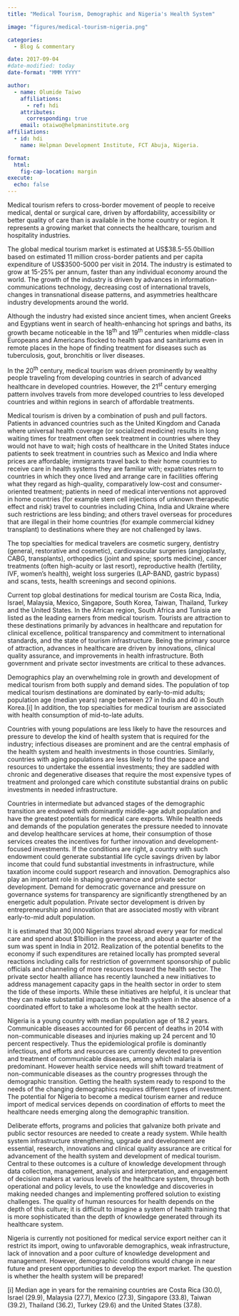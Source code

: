```yaml
---
title: "Medical Tourism, Demographic and Nigeria's Health System"

image: "figures/medical-tourism-nigeria.png"

categories:
  - Blog & commentary

date: 2017-09-04
#date-modified: today
date-format: "MMM YYYY"

author:
  - name: Olumide Taiwo
    affiliations:
      - ref: hdi
    attributes:
      corresponding: true
    email: otaiwo@helpmaninstitute.org
affiliations:
  - id: hdi
    name: Helpman Development Institute, FCT Abuja, Nigeria.

format: 
  html: 
    fig-cap-location: margin
execute:
  echo: false
---
```


Medical tourism refers to cross-border movement of people to receive medical, dental or surgical care, driven by affordability, accessibility or better quality of care than is available in the home country or region. It represents a growing market that connects the healthcare, tourism and hospitality industries.

The global medical tourism market is estimated at US\$38.5-55.0billion based on estimated 11 million cross-border patients and per capita expenditure of US\$3500-5000 per visit in 2014. The industry is estimated to grow at 15-25% per annum, faster than any individual economy around the world. The growth of the industry is driven by advances in information-communications technology, decreasing cost of international travels, changes in transnational disease patterns, and asymmetries healthcare industry developments around the world.

Although the industry had existed since ancient times, when ancient Greeks and Egyptians went in search of health-enhancing hot springs and baths, its growth became noticeable in the 18^th^ and 19^th^ centuries when middle-class Europeans and Americans flocked to health spas and sanitariums even in remote places in the hope of finding treatment for diseases such as tuberculosis, gout, bronchitis or liver diseases.

In the 20^th^ century, medical tourism was driven prominently by wealthy people traveling from developing countries in search of advanced healthcare in developed countries. However, the 21^st^ century emerging pattern involves travels from more developed countries to less developed countries and within regions in search of affordable treatments.

Medical tourism is driven by a combination of push and pull factors. Patients in advanced countries such as the United Kingdom and Canada where universal health coverage (or socialized medicine) results in long waiting times for treatment often seek treatment in countries where they would not have to wait; high costs of healthcare in the United States induce patients to seek treatment in countries such as Mexico and India where prices are affordable; immigrants travel back to their home countries to receive care in health systems they are familiar with; expatriates return to countries in which they once lived and arrange care in facilities offering what they regard as high-quality, comparatively low-cost and consumer-oriented treatment; patients in need of medical interventions not approved in home countries (for example stem cell injections of unknown therapeutic effect and risk) travel to countries including China, India and Ukraine where such restrictions are less binding; and others travel overseas for procedures that are illegal in their home countries (for example commercial kidney transplant) to destinations where they are not challenged by laws.

The top specialties for medical travelers are cosmetic surgery, dentistry (general, restorative and cosmetic), cardiovascular surgeries (angioplasty, CABG, transplants), orthopedics (joint and spine; sports medicine), cancer treatments (often high-acuity or last resort), reproductive health (fertility, IVF, women's health), weight loss surgeries (LAP-BAND, gastric bypass) and scans, tests, health screenings and second opinions.

Current top global destinations for medical tourism are Costa Rica, India, Israel, Malaysia, Mexico, Singapore, South Korea, Taiwan, Thailand, Turkey and the United States. In the African region, South Africa and Tunisia are listed as the leading earners from medical tourism. Tourists are attraction to these destinations primarily by advances in healthcare and reputation for clinical excellence, political transparency and commitment to international standards, and the state of tourism infrastructure. Being the primary source of attraction, advances in healthcare are driven by innovations, clinical quality assurance, and improvements in health infrastructure. Both government and private sector investments are critical to these advances.

Demographics play an overwhelming role in growth and development of medical tourism from both supply and demand sides. The population of top medical tourism destinations are dominated by early-to-mid adults; population age (median years) range between 27 in India and 40 in South Korea.\[i\] In addition, the top specialties for medical tourism are associated with health consumption of mid-to-late adults.

Countries with young populations are less likely to have the resources and pressure to develop the kind of health system that is required for the industry; infectious diseases are prominent and are the central emphasis of the health system and health investments in those countries. Similarly, countries with aging populations are less likely to find the space and resources to undertake the essential investments; they are saddled with chronic and degenerative diseases that require the most expensive types of treatment and prolonged care which constitute substantial drains on public investments in needed infrastructure.

Countries in intermediate but advanced stages of the demographic transition are endowed with dominantly middle-age adult population and have the greatest potentials for medical care exports. While health needs and demands of the population generates the pressure needed to innovate and develop healthcare services at home, their consumption of those services creates the incentives for further innovation and development-focused investments. If the conditions are right, a country with such endowment could generate substantial life cycle savings driven by labor income that could fund substantial investments in infrastructure, while taxation income could support research and innovation. Demographics also play an important role in shaping governance and private sector development. Demand for democratic governance and pressure on governance systems for transparency are significantly strengthened by an energetic adult population. Private sector development is driven by entrepreneurship and innovation that are associated mostly with vibrant early-to-mid adult population.

It is estimated that 30,000 Nigerians travel abroad every year for medical care and spend about \$1billion in the process, and about a quarter of the sum was spent in India in 2012. Realization of the potential benefits to the economy if such expenditures are retained locally has prompted several reactions including calls for restriction of government sponsorship of public officials and channeling of more resources toward the health sector. The private sector health alliance has recently launched a new initiatives to address management capacity gaps in the health sector in order to stem the tide of these imports. While these initiatives are helpful, it is unclear that they can make substantial impacts on the health system in the absence of a coordinated effort to take a wholesome look at the health sector.

Nigeria is a young country with median population age of 18.2 years. Communicable diseases accounted for 66 percent of deaths in 2014 with non-communicable diseases and injuries making up 24 percent and 10 percent respectively. Thus the epidemiological profile is dominantly infectious, and efforts and resources are currently devoted to prevention and treatment of communicable diseases, among which malaria is predominant. However health service needs will shift toward treatment of non-communicable diseases as the country progresses through the demographic transition. Getting the health system ready to respond to the needs of the changing demographics requires different types of investment. The potential for Nigeria to become a medical tourism earner and reduce import of medical services depends on coordination of efforts to meet the healthcare needs emerging along the demographic transition.

Deliberate efforts, programs and policies that galvanize both private and public sector resources are needed to create a ready system. While health system infrastructure strengthening, upgrade and development are essential, research, innovations and clinical quality assurance are critical for advancement of the health system and development of medical tourism. Central to these outcomes is a culture of knowledge development through data collection, management, analysis and interpretation, and engagement of decision makers at various levels of the healthcare system, through both operational and policy levels, to use the knowledge and discoveries in making needed changes and implementing proffered solution to existing challenges. The quality of human resources for health depends on the depth of this culture; it is difficult to imagine a system of health training that is more sophisticated than the depth of knowledge generated through its healthcare system.

Nigeria is currently not positioned for medical service export neither can it restrict its import, owing to unfavorable demographics, weak infrastructure, lack of innovation and a poor culture of knowledge development and management. However, demographic conditions would change in near future and present opportunities to develop the export market. The question is whether the health system will be prepared!

\[i\] Median age in years for the remaining countries are Costa Rica (30.0), Israel (29.9), Malaysia (27.7), Mexico (27.3), Singapore (33.8), Taiwan (39.2), Thailand (36.2), Turkey (29.6) and the United States (37.8).
